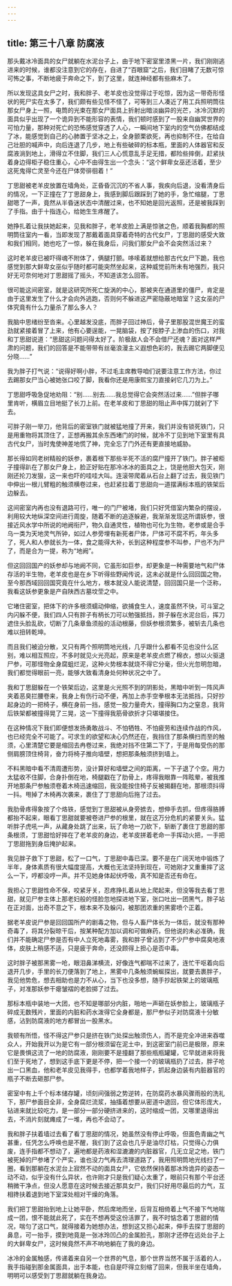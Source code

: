 ```yaml
---
---
---
```

title: 第三十八章 防腐液
---




那头戴冰冷面具的女尸就躺在水泥台子上，由于地下密室里漆黑一片，我们刚刚逃进来的时候，谁都没注意到它的存在，自进了“百眼窟”之后，我们目睹了无数可惊可怖之事，不断地疲于奔命之下，到了这里，就连神经都有些麻木了。

所以发现这具女尸之时，我和胖子、老羊皮也没觉得过于吃惊，因为这一带奇形怪状的死尸实在太多了，我们颇有些见怪不怪了，可等到三人凑近了用工兵照明筒往那女尸身上一照，电筒的光束在那女尸面具上折射出暗淡幽异的光芒，冰冷沉默的面具似乎出现了一个诡异到不能形容的表情，我们顿时感到了一股来自幽冥世界的可怕力量，那种对死亡的恐怖感觉穿透了人心，一瞬间地下室内的空气仿佛都结成了冰，能感觉到自己的心肺置于坚冰之上，全身颤栗欲死，再也抑制不住，在给自己壮胆的喊声中，向后连退了几步，地上有些破碎的标本瓶，里面的人体器官和反腐液淌到地上，滑得立不住脚，我们三人心慌意乱手足无措，都险些摔倒，赶紧扶着身边得柜子稳住重心，心中不由得生出一个念头：“这个鲜卑女巫还活着，至少这死鬼得亡灵至今还在尸体旁徘徊着！”

丁思甜被老羊皮放置在墙角处，正昏昏沉沉的不省人事，我疾向后退，没看清身后的情况，一下正撞在了丁思甜身上，我感到脚后跟踩到了她的手，急忙缩腿，丁思甜嗯了一声，竟然从半昏迷状态中清醒过来，也不知她是回光返照，还是被我踩到了手指。由于十指连心，给她生生疼醒了。

她挣扎着让我扶她起来，见我和胖子，老羊皮脸上满是惊骇之色，顺着我胸都的照明筒往室内一看，当即发现了那戴着面具穿着奇特的古代女尸，丁思甜的感受大致和我们相同，她也吃了一惊，躲在我身后，问我们那女尸会不会突然活过来？

这时老羊皮已被吓得魂不附体了，俩腿打颤。哆嗦着就想给那古代女尸下跪，我也感觉到那大鲜卑女巫似乎随时都可能突然坐起来，这种威觉前所未有地强烈，我只好无可奈何地对丁思甜摇了摇头，不知道该怎么回答。

很可能这间密室，就是这研究所死亡旋涡的中心，那被夹在通道里的僵尸，肯定是由于这里发生了什么才会向外逃跑，否则何不躲进这严密隐蔽地暗室？这女巫的尸体究竟有什么力量杀了那么多人？

我脑中思绪纷至沓来。心里越发没底，而胖子回过神后，骨子里那股混世魔王的蛮劲就紧接着冒了上来，他有心要逞能，一晃脑袋，按了按脖子上渗血的伤口，对我和丁思甜说道：“思甜这问题问得太好了。阶极敌人会不会借尸还魂？面对这样严肃的问题，我们的回答是不能带带有丝毫浪漫主义遐想色彩的，我去踢它两脚便见分晓……”

我为胖子打气说：“说得好啊小胖，不过毛主席教导咱们说要注意工作方法，你过去踢那女尸当心被她张口咬了脚，我看你还是用康熙宝刀直接剁它几刀为上。”

丁思甜呼吸急促地劝阻：“别……别去……我总觉得它会突然活过来……”但胖子哪里肯听，横眉立目地挺了长刀上前。在老羊皮和丁思甜的阻止声中挥刀就剁了下去。

可胖子刚一举刀，他背后的密室铁门就被猛地撞了开来，我们并没有锁死铁门，只是用重物将其顶住了，正想再搬其余东西堵门的时候，就冷不丁见到地下室里有具古代女尸，当时鬼使神差地慌了神，完全忘了门外还有更直接地威胁。

那长得如同老树精般的妖参，裹着根下那些半死不活的腐尸撞开了铁门。胖子被柜子撞得趴在了那女尸身上，脸正好贴在那冷冰冰的面具之上，饶是他胆大包天，刚刚还抡刀发狠，这一来也吓的哇哇大叫。连滚带爬着从石台上翻了过去，我见铁门中伸出一根儿臂粗的触须横卷过来，也赶紧拉着丁思甜向一道摆满标本瓶的铁架后边躲去。

这间密室内再也没有退路可行，唯一的门尸被堵，我们只好凭借室内繁杂的摆设，利用较大地纵深空间进行周旋，随着不断的追逐躲避，我渐渐发现这所谓妖参，很接近风水学中所说的地阙衔尸，物久自通灵性，植物也可化为生物，老参或是合手乌一类为天地灵气所钟，如过人参旁埋有新死者尸体，尸体可不腐不朽，年头多了，死人和人参就长为一体，食之能得大补，长到这种程度参不叫参，尸也不为尸了，而是合为一提，称为“地阙”。

但这回回国产的妖参却与地阙不同，它虽形如巨参，却更象是一种需要地气和尸体存活的半生物，老羊皮也是在乡下听得些野闻传说，这未必就是什么回回国之物，至今那西域回回国究竟在什么地方，根本就没人能说清楚，回回国只是一个泛称，我看这妖参更象是产自陕西古墓坟茔之中。

它堵住密室，把体下的许多根须蠕动伸缩，欲捕食生人，速度虽然不快，可斗室之内闪躲不便，我们四人只有胖子有柄长刀可以勉强抵挡，胖子躲在水泥台后，挥刀遮住头脸乱砍，切断了几条章鱼须般的活动根藤，但妖参根须繁多，被斩去几条也难以扭转乾坤。

而且我们被迫分散，又只有两个照明筒地光线，几乎跟什么都看不见也没什么区别，难以相互照应，不多时就见火光亮起，原来是老羊皮点燃了棉衣，想以火驱退尸参，可那怪物全身腐蛆烂泥，这种火势根本就烧不得它分毫，但火光忽明忽暗，我们都觉得眼前一亮，能够大致看清身处何种状况之中了。

我和丁思甜躲在一个铁架后边，这里是火光照不到的阴影处，黑暗中听到一阵风声夹着恶臭拦腰卷来，我身上有伤行动不便，再加上赤手空拳根本无法抵挡，只好抄起身边的一把椅子，横在身前一挡，感觉一股力量奇大，撞得胸口为之窒息，我背后铁架都被撞得晃了三晃，这一下撞得我筋骨欲折才只堪堪接住。

在这种情况下我们即便想发扬勇敢战斗、不怕牺牲、不怕疲劳和连续作战的作风，也已经完全不可能了。可求生的欲望和决心仍然还在，我挡住了那条横扫而至的触须，心里清楚它要是缩回去冉卷过来，我绝对挡不住第二下了，于是用每受伤的那侧肩膀顶住椅背，奋力将椅子推向墙壁，想把那条触须挤到墙上。

不料黑暗中看不清周遭形势，没计算好和墙壁之间的距离，一下子退了个空。用力太猛收不住脚，合身扑倒在地，椅腿戳在了肋骨上，疼得我眼靠一阵眩晕，被我推开地那条尸参触须卷着木椅迅速缩回，我没能按住椅子反被揭翻在地，那根须抖得一抖。甩掉了木椅再次袭来，裹住了丁思甜向后拖了过去。

我肋骨疼得象按了个烙铁，感觉到丁思甜被从身旁掳去，想伸手去抓，但疼得胳膊都抬不起来，眼看丁思甜就要被卷进尸参的根里，就在这万分危机的紧要关头。猛听胖子虎吼一声，从藏身处跳了出来，玩了命地一刀砍下，斩断了裹住丁思甜的那条根须，丁思甜恰好摔在了老羊皮的身边，老羊皮拼着老命一手挥动火把，一手把丁思甜拖到身后掩护起来。

我见胖子救下丁思甜，松了一口气，丁思甜中毒已深。要不是在广阔天地中锻炼了半年，身体素质有很大幅度提高，大概也无法坚持到现在，可她刚才又重重摔了这么一下，哼都没哼一声。并不见她身体起伏呼吸，真不知是否还有命在。

我担心丁思甜性命不保，咬紧牙关，忍疼挣扎着从地上爬起来，但没等我去看丁思甜，就见尸参主体上那老妇般的怪脸忽地探进地下室，张口吐出一团黑气，胖子站在正对面，出奇不意之下，根本来不及躲闪，被那团浓重的黑雾喷个正着。

据老羊皮说尸参是回回国所产的剧毒之物，但与人畜尸体长为一体后，就没有那种奇毒了，将其分裂晾干后，按某种配方加以调和可做麻药，但他说的未必准确，我们并不能确定尸参是否有中人立死地毒雾，我和胖子曾沾到了不少尸参中腐臭地液体，皮肤上稍感不适，只是疲于奔命，还没顾得上担心是否中毒。

这时胖子被那黑雾一呛，眼泪鼻涕横流，好像连气都喘不过来了，连忙干呕着向后退开几步，手里的长刀便落到了地上，黑雾中几条触须蜿蜒探出，就要去裹胖子，我见他势危，想去相助也是力不从心，当下也没多想，随手抄起铁架上的玻璃瓶子，对准那妖参干瘪皱褶的老脸掷了过去。

那标本瓶中装地一大团，也不知是哪部分内脏，啪地一声砸在妖参脸上，玻璃瓶子碎成无数残片，里面的内脏和药水泼得它全身都是，那尸参似子对防腐液十分敏感，沾到防腐液的地方都冒出一股黑水。

我顿有所悟，怪不得这尸参只是挤在铁门处探出触须伤人，而不是完全冲进来吞噬众人，开始我开以为是它有一部分根须留在泥土中，到这密室门前已是极限，原来它是畏惧这流了一地的防腐液，刚刚要不是撞翻了那些瓶瓶罐罐，它早就进来将我们至于死地了，想到这手底下更是不停，把一个接一个的玻璃瓶扔了过去，胖子呛出一口黑血，他和老羊皮见我得手，也都学着我地样子，抓起身边装有内脏器官的瓶子不断去砸那尸参。

密室中有上千个标本储存罐，顷刻间强弱之势逆转，在防腐药水暴风骤雨般的洗礼下，那尸参面目全非，全身腐烂流浆，抽搐着想要从密道中退回，但它体形庞大，钻进来就比较吃力，是一部分一部分硬挤进来的，这时缩成一团，又哪里退得出去，不消片刻就瘫成了一堆，再也不会动了。

我和胖子扶着墙过去看了看丁思甜的情况，她虽然没有停止呼吸，但面色青幽之气甚重，任凭怎么呼唤也是不醒，我们到了这会也几乎是油尽灯枯，只觉得心力俱废，连手指都不想动了，遍地都是药液和湿漉漉的内脏器官，几无立足之地，铁门被死掉的尸参堵了个严实，谁也没力气再去清理道路了，我用照明筒地光线扫了一圈，看到那躺在水泥台上寂然不动的面具女尸，它依然保持着那冰玲诡异的姿态一动不动，似乎没有什么异状，也许刚才只是我们疑心太重了，眼前只有那个平台还稍微干净点，但没人愿意在这时候去接近那具女尸，我们只好用尽最后的力气，互相搀扶着退到地下室深处相对干燥的角落。

我们把丁思甜抬到地上让她平卧，然后席地而坐，后背互相倚着上气不接下气地喘成一团，恨不能就此死了，实在不想再受这份活罪了，我不时惦念着丁思甜的情况，喘匀了这口气，就得接着为她想办法，想到这又担心起来，伸手去探丁思甜的鼻息，可一抬手，摸到地竟是一张冰玲凹凸的金属脸孔，那刚才还停在远处台子上的大鲜卑女尸，这时候竟然不声不响地躺在了我的身边。

冰冷的金属触感，传递着来自另一个世界的气息，那个世界当然不属于活着的人，我手指碰到那金属面具，出于本能，也自是吓得立刻缩了回来，但我半坐在墙角，明明可以感受到丁思甜就躺在我身边。